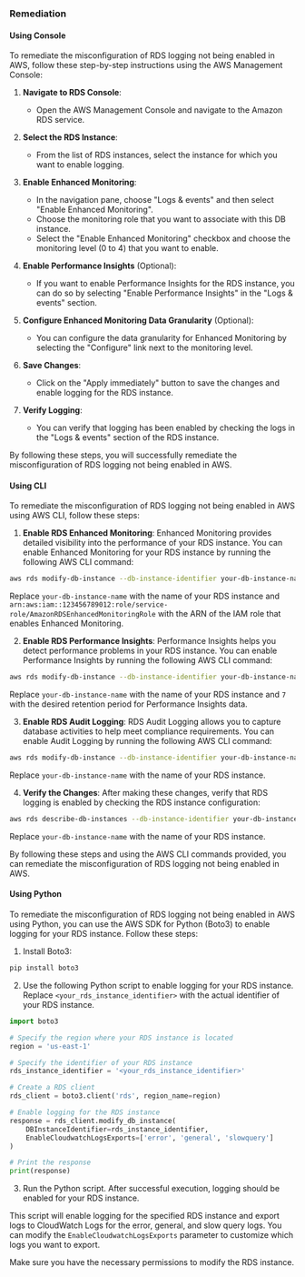 ### Remediation

#### Using Console

To remediate the misconfiguration of RDS logging not being enabled in AWS, follow these step-by-step instructions using the AWS Management Console:

1. **Navigate to RDS Console**: 
   - Open the AWS Management Console and navigate to the Amazon RDS service.

2. **Select the RDS Instance**:
   - From the list of RDS instances, select the instance for which you want to enable logging.

3. **Enable Enhanced Monitoring**:
   - In the navigation pane, choose "Logs & events" and then select "Enable Enhanced Monitoring".
   - Choose the monitoring role that you want to associate with this DB instance.
   - Select the "Enable Enhanced Monitoring" checkbox and choose the monitoring level (0 to 4) that you want to enable.

4. **Enable Performance Insights** (Optional):
   - If you want to enable Performance Insights for the RDS instance, you can do so by selecting "Enable Performance Insights" in the "Logs & events" section.

5. **Configure Enhanced Monitoring Data Granularity** (Optional):
   - You can configure the data granularity for Enhanced Monitoring by selecting the "Configure" link next to the monitoring level.

6. **Save Changes**:
   - Click on the "Apply immediately" button to save the changes and enable logging for the RDS instance.

7. **Verify Logging**:
   - You can verify that logging has been enabled by checking the logs in the "Logs & events" section of the RDS instance.

By following these steps, you will successfully remediate the misconfiguration of RDS logging not being enabled in AWS.

#### Using CLI

To remediate the misconfiguration of RDS logging not being enabled in AWS using AWS CLI, follow these steps:

1. **Enable RDS Enhanced Monitoring**: Enhanced Monitoring provides detailed visibility into the performance of your RDS instance. You can enable Enhanced Monitoring for your RDS instance by running the following AWS CLI command:

```bash
aws rds modify-db-instance --db-instance-identifier your-db-instance-name --monitoring-interval 60 --monitoring-role-arn arn:aws:iam::123456789012:role/service-role/AmazonRDSEnhancedMonitoringRole
```

Replace `your-db-instance-name` with the name of your RDS instance and `arn:aws:iam::123456789012:role/service-role/AmazonRDSEnhancedMonitoringRole` with the ARN of the IAM role that enables Enhanced Monitoring.

2. **Enable RDS Performance Insights**: Performance Insights helps you detect performance problems in your RDS instance. You can enable Performance Insights by running the following AWS CLI command:

```bash
aws rds modify-db-instance --db-instance-identifier your-db-instance-name --enable-performance-insights --performance-insights-retention-period 7
```

Replace `your-db-instance-name` with the name of your RDS instance and `7` with the desired retention period for Performance Insights data.

3. **Enable RDS Audit Logging**: RDS Audit Logging allows you to capture database activities to help meet compliance requirements. You can enable Audit Logging by running the following AWS CLI command:

```bash
aws rds modify-db-instance --db-instance-identifier your-db-instance-name --enable-cloudwatch-logs-exports '["audit"]'
```

Replace `your-db-instance-name` with the name of your RDS instance.

4. **Verify the Changes**: After making these changes, verify that RDS logging is enabled by checking the RDS instance configuration:

```bash
aws rds describe-db-instances --db-instance-identifier your-db-instance-name --query "DBInstances[0].[DBInstanceIdentifier,DBInstanceArn,MonitoringInterval,PerformanceInsightsEnabled,EnabledCloudwatchLogsExports]" --output table
```

Replace `your-db-instance-name` with the name of your RDS instance.

By following these steps and using the AWS CLI commands provided, you can remediate the misconfiguration of RDS logging not being enabled in AWS.

#### Using Python

To remediate the misconfiguration of RDS logging not being enabled in AWS using Python, you can use the AWS SDK for Python (Boto3) to enable logging for your RDS instance. Follow these steps:

1. Install Boto3:
```bash
pip install boto3
```

2. Use the following Python script to enable logging for your RDS instance. Replace `<your_rds_instance_identifier>` with the actual identifier of your RDS instance.

```python
import boto3

# Specify the region where your RDS instance is located
region = 'us-east-1'

# Specify the identifier of your RDS instance
rds_instance_identifier = '<your_rds_instance_identifier>'

# Create a RDS client
rds_client = boto3.client('rds', region_name=region)

# Enable logging for the RDS instance
response = rds_client.modify_db_instance(
    DBInstanceIdentifier=rds_instance_identifier,
    EnableCloudwatchLogsExports=['error', 'general', 'slowquery']
)

# Print the response
print(response)
```

3. Run the Python script. After successful execution, logging should be enabled for your RDS instance.

This script will enable logging for the specified RDS instance and export logs to CloudWatch Logs for the error, general, and slow query logs. You can modify the `EnableCloudwatchLogsExports` parameter to customize which logs you want to export.

Make sure you have the necessary permissions to modify the RDS instance.

